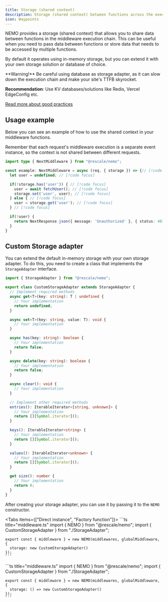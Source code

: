 ```yaml
---
title: Storage (shared context)
description: Storage (shared context) between functions across the execution chain
icon: Waypoints
---
```



NEMO provides a storage (shared context) that allows you to share data between functions in the middleware execution chain. This can be useful when you need to pass data between functions or store data that needs to be accessed by multiple functions.

By default it operates using in-memory storage, but you can extend it with your own storage solution or database of choice.

<Callout type="warn">
  **Warning!** Be careful using database as storage adapter, as it can slow down the execution chain and make your site&apos;s TTFB skyrocket.

  **Recommendation**: Use KV databases/solutions like Redis, Vercel EdgeConfig etc.

  [Read more about good practices](/docs/best-practices)
</Callout>

## Usage example

Below you can see an example of how to use the shared context in your middleware functions.

<Callout type="warn">
  Remember that each request&apos;s middleware execution is a separate event instance, so the context is not shared between different requests.
</Callout>

```ts title="_middleware.ts"
import type { NextMiddleware } from "@rescale/nemo";

const example: NextMiddleware = async (req, { storage }) => {// [!code focus]
  let user = undefined; // [!code focus]

  if(!storage.has('user')) { // [!code focus]
    user = await fetchUser(); // [!code focus]
    storage.set('user', user); // [!code focus]
  } else { // [!code focus]
    user = storage.get('user'); // [!code focus]
  } // [!code focus]

  if(!user) {
    return NextResponse.json({ message: 'Unauthorized' }, { status: 401 });
  }
}
```

## Custom Storage adapter

You can extend the default in-memory storage with your own storage adapter. To do this, you need to create a class that implements the `StorageAdapter` interface.

```ts title="StorageAdapter.ts"
import { StorageAdapter } from "@rescale/nemo";

export class CustomStorageAdapter extends StorageAdapter {
  // Implement required methods
  async get<T>(key: string): T | undefined {
    // Your implementation
    return undefined;
  }

  async set<T>(key: string, value: T): void {
    // Your implementation
  }

  async has(key: string): boolean {
    // Your implementation
    return false;
  }

  async delete(key: string): boolean {
    // Your implementation
    return false;
  }

  async clear(): void {
    // Your implementation
  }

  // Implement other required methods
  entries(): IterableIterator<[string, unknown]> {
    // Your implementation
    return [][Symbol.iterator]();
  }

  keys(): IterableIterator<string> {
    // Your implementation
    return [][Symbol.iterator]();
  }

  values(): IterableIterator<unknown> {
    // Your implementation
    return [][Symbol.iterator]();
  }

  get size(): number {
    // Your implementation
    return 0;
  }
}
```

After creating your storage adapter, you can use it by passing it to the `NEMO` constructor.

<Tabs items={["Direct instance", "Factory function"]}>
  <Tab value="Direct instance">
    ```ts title="middleware.ts"
    import { NEMO } from "@rescale/nemo";
    import { CustomStorageAdapter } from "./StorageAdapter";

    export const { middleware } = new NEMO(middlewares, globalMiddleware, {
      storage: new CustomStorageAdapter()
    });
    ```
  </Tab>
  <Tab value="Factory function">
    ```ts title="middleware.ts"
    import { NEMO } from "@rescale/nemo";
    import { CustomStorageAdapter } from "./StorageAdapter";

    export const { middleware } = new NEMO(middlewares, globalMiddleware, {
      storage: () => new CustomStorageAdapter()
    });
    ```
  </Tab>
</Tabs>
